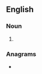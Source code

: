 ==English==

===Noun===
{{head|en|noun plural form}}

# {{plural of|creationist|lang=en}}

===Anagrams===
* {{anagrams|en|a=aceiinorsstt|reactionists}}